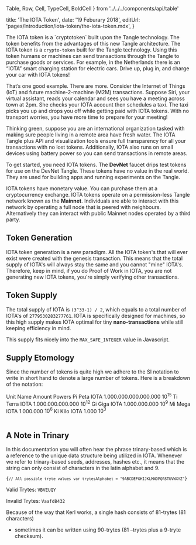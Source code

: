 
Table,
Row,
Cell,
TypeCell,
BoldCell
} from '../../../components/api/table'

title: 'The IOTA Token',
date: '19 Feburary 2018',
editUrl: 'pages/introduction/iota-token/the-iota-token.mdx',
}


The IOTA token is a \`cryptotoken\` built upon the Tangle technology. The
token benefits from the advantages of this new Tangle architecture.
The IOTA token is a `crypto-token` built for the Tangle technology.  Using
this token humans or machines can send transactions through the Tangle to
purchase goods or services.  For example, in the Netherlands there is an
“IOTA” smart charging station for electric cars.  Drive up, plug in, and
charge your car with IOTA tokens!

That’s one good example.  There are more.  Consider the Internet of Things (IoT)
and future machine-2-machine (M2M) transactions.  Suppose Siri, your virtual
assistant, reads your calendar and sees you have a meeting across town at 2pm.
She checks your IOTA account then schedules a taxi.  The taxi picks you up
and drops you off while getting paid with IOTA tokens.  With no transport
worries, you have more time to prepare for your meeting! 

Thinking green, suppose you are an international organization tasked with 
making sure people living in a remote area have fresh water.  The IOTA Tangle
plus API and visualization tools ensure full transparency for all your 
transactions with no lost tokens.  Additionally, IOTA also runs on small
devices using battery power so you can send transactions in remote areas.

To get started, you need IOTA tokens.  The **DevNet** faucet drips test tokens
for use on the DevNet Tangle.  These tokens have no value in the real world.
They are used for building apps and running experiments on the Tangle.

IOTA tokens have monetary value.  You can purchase them at a cryptocurrency
exchange.  IOTA tokens operate on a permission-less Tangle 
network known as the **Mainnet**.    Individuals are able to interact with this
network by operating a full node that is peered with neighbours. 
Alternatively they can interact with public Mainnet nodes operated by a third party.


## Token Generation

IOTA token generation is a new paradigm.  All the IOTA token's that will 
ever exist were created with the genesis transaction. This means that the 
total supply of IOTA's will always stay the same and you cannot "mine" IOTA's.  
Therefore, keep in mind, if you do Proof of Work in IOTA, you are not 
generating new IOTA tokens, you're simply verifying other transactions.

## Token Supply

The total supply of IOTA is `(3^33-1) / 2`, which equals to a total number
of IOTA's of `2779530283277761`. IOTA is specifically designed for machines,
so this high supply makes IOTA optimal for tiny **nano-transactions** while still
keeping efficiency in mind.

This supply fits nicely into the `MAX_SAFE_INTEGER` value in Javascript.

## Supply Etomology

Since the number of tokens is quite high we adhere to the SI notation to write
in short hand to denote a large number of tokens. Here is a breakdown of the notation:

<Table>
  <Row>
    <BoldCell>Unit</BoldCell>
    <Cell>Name</Cell>
    <Cell>Amount</Cell>
    <TypeCell>Powers</TypeCell>
  </Row>
  <Row>
    <BoldCell>Pi</BoldCell>
    <Cell>Peta IOTA</Cell>
    <Cell>1.000.000.000.000.000</Cell>
    <TypeCell>10<sup>15</sup></TypeCell>
  </Row>
  <Row>
    <BoldCell>Ti</BoldCell>
    <Cell>Terra IOTA</Cell>
    <Cell>1.000.000.000.000</Cell>
    <TypeCell>10<sup>12</sup></TypeCell>
  </Row>
  <Row>
    <BoldCell>Gi</BoldCell>
    <Cell>Giga IOTA</Cell>
    <Cell>1.000.000.000</Cell>
    <TypeCell>10<sup>9</sup></TypeCell>
  </Row>
  <Row>
    <BoldCell>Mi</BoldCell>
    <Cell>Mega IOTA</Cell>
    <Cell>1.000.000</Cell>
    <TypeCell>10<sup>6</sup></TypeCell>
  </Row>
  <Row>
    <BoldCell>Ki</BoldCell>
    <Cell>Kilo IOTA</Cell>
    <Cell>1.000</Cell>
    <TypeCell>10<sup>3</sup></TypeCell>
  </Row>
</Table>

## A Note in Trinary

In this documentation you will often hear the phrase trinary-based which
is a reference to the unique data structure being utilized in IOTA.
Whenever we refer to trinary-based seeds, addresses, hashes etc., it means
that the string can only consist of characters in the latin alphabet and 9.

<Code>{`// All possible tryte values var trytesAlphabet = "9ABCDEFGHIJKLMNOPQRSTUVWXYZ"`}</Code>

Valid Trytes: `VBVEUQY`

Invalid Trytes: `Vaafd8432`

Because of the way that Kerl works, a single hash consists of 81-trytes (81 characters)
- sometimes it can be written using 90-trytes (81 –trytes plus a 9-tryte checksum).
